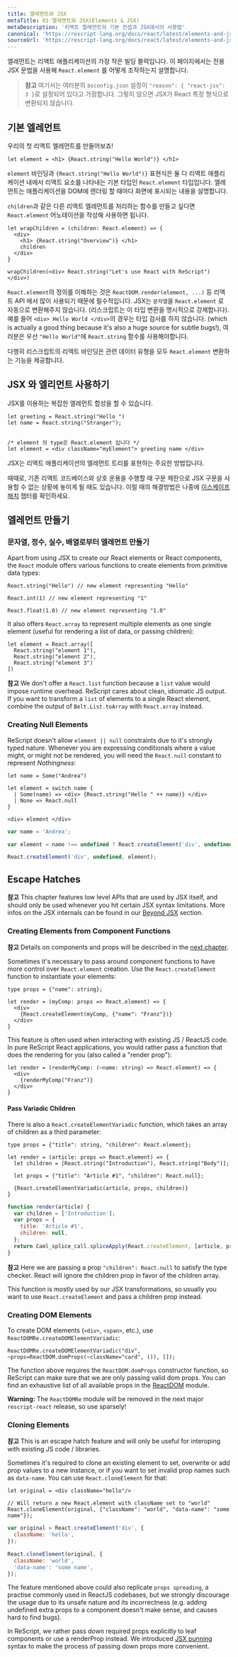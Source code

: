 ```yaml
---
title: 엘레멘트와 JSX
metaTitle: 01-엘레멘트와 JSX(Elements & JSX)
metaDescription: '리액트 엘레먼트의 기본 컨셉과 JSX에서의 사용법'
canonical: 'https://rescript-lang.org/docs/react/latest/elements-and-jsx'
sourceUrl: 'https://rescript-lang.org/docs/react/latest/elements-and-jsx'
---
```


엘레먼트는 리액트 애플리케이션의 가장 작은 빌딩 블럭입니다. 이 페이지에서는 전용 JSX 문법을 사용해 `React.element` 를 어떻게 조작하는지 설명합니다. 

> **참고** 여기서는 여러분의 `bsconfig.json` 설정이 `"reason": { "react-jsx": 3 }`로 설정되어 있다고 가정합니다. 그렇지 않으면 JSX가 React 특정 형식으로 변환되지 않습니다.

## 기본 엘레먼트

우리의 첫 리액트 엘레먼트를 만들어보죠!

```reason
let element = <h1> {React.string("Hello World")} </h1>
```

`element` 바인딩과 `{React.string("Hello World")}` 표현식은 둘 다 리액트 애플리케이션 내에서 리액트 요소를 나타내는 기본 타입인 `React.element` 타입입니다. 엘레먼트는 애플리케이션을 DOM에 렌더링 할 때마다 화면에 표시되는 내용을 설명합니다.

`children`과 같은 다른 리액트 엘레먼트를 처리하는 함수를 만들고 싶다면 `React.element` 어노테이션을 작성해 사용하면 됩니다.

```reason
let wrapChildren = (children: React.element) => {
  <div>
    <h1> {React.string("Overview")} </h1>
    children
  </div>
}

wrapChildren(<div> React.string("Let's use React with ReScript") </div>)
```

`React.element`의 정의를 이해하는 것은 `ReactDOM.render(element, ...)` 등 리액트 API 에서 많이 사용되기 때문에 필수적입니다. JSX는 `문자열`을 `React.element` 로 자동으로 변환해주지 않습니다. (리스크립트는 이 타입 변환을 명시적으로 강제합니다). 예를 들어 `<div> Hello World </div>`의 경우는 타입 검사를 하지 않습니다. (which is actually a good thing because it's also a huge source for subtle bugs!), 여러분은 우선 `"Hello World"`에 `React.string` 함수를 사용해야합니다.

다행히 리스크립트의 리액트 바인딩은 관련 데이터 유형을 모두 `React.element` 변환하는 기능을 제공합니다.

## JSX 와 엘리먼트 사용하기

JSX를 이용하는 복잡한 엘레먼트 합성을 할 수 있습니다.

```reason
let greeting = React.string("Hello ")
let name = React.string("Stranger");


/* element 의 type은 React.element 입니다 */
let element = <div className="myElement"> greeting name </div>
```

JSX는 리액트 애플리케이션의 엘레먼트 트리를 표현하는 주요한 방법입니다.

때때로, 기존 리액트 코드베이스와 상호 운용을 수행할 때 구문 제한으로 JSX 구문을 사용할 수 없는 상황에 놓이게 될 때도 있습니다. 이럴 때의 해결방법은 나중에 [이스케이프 해치](#escape-hatches) 챕터를 확인하세요.

## 엘레먼트 만들기

### 문자열, 정수, 실수, 배열로부터 엘레먼트 만들기

Apart from using JSX to create our React elements or React components, the `React` module offers various functions to create elements from primitive data types:

```reason
React.string("Hello") // new element representing "Hello"

React.int(1) // new element representing "1"

React.float(1.0) // new element representing "1.0"
```

It also offers `React.array` to represent multiple elements as one single element (useful for rendering a list of data, or passing children):

```reason
let element = React.array([
  React.string("element 1"),
  React.string("element 2"),
  React.string("element 3")
])
```

**참고** We don't offer a `React.list` function because a `list` value would impose runtime overhead. ReScript cares about clean, idiomatic JS output. If you want to transform a `list` of elements to a single React element, combine the output of `Belt.List.toArray` with `React.array` instead.

### Creating Null Elements

ReScript doesn't allow `element || null` constraints due to it's strongly typed nature. Whenever you are expressing conditionals where a value might, or might not be rendered, you will need the `React.null` constant to represent _Nothingness_:

```reason
let name = Some("Andrea")

let element = switch name {
  | Some(name) => <div> {React.string("Hello " ++ name)} </div>
  | None => React.null
}

<div> element </div>
```

```js
var name = 'Andrea';

var element = name !== undefined ? React.createElement('div', undefined, 'Hello ' + name) : null;

React.createElement('div', undefined, element);
```

## Escape Hatches

**참고** This chapter features low level APIs that are used by JSX itself, and should only be used whenever you hit certain JSX syntax limitations. More infos on the JSX internals can be found in our [Beyond JSX](./beyond-jsx) section.

### Creating Elements from Component Functions

**참고** Details on components and props will be described in the [next chapter](./components-and-props).

Sometimes it's necessary to pass around component functions to have more control over `React.element` creation. Use the `React.createElement` function to instantiate your elements:

```reason
type props = {"name": string};

let render = (myComp: props => React.element) => {
  <div>
    {React.createElement(myComp, {"name": "Franz"})}
  </div>
}
```

This feature is often used when interacting with existing JS / ReactJS code. In pure ReScript React applications, you would rather pass a function that does the rendering for you (also called a "render prop"):

```reason
let render = (renderMyComp: (~name: string) => React.element) => {
  <div>
    {renderMyComp("Franz")}
  </div>
}
```

#### Pass Variadic Children

There is also a `React.createElementVariadic` function, which takes an array of children as a third parameter:

```reason
type props = {"title": string, "children": React.element};

let render = (article: props => React.element) => {
  let children = [React.string("Introduction"), React.string("Body")];

  let props = {"title": "Article #1", "children": React.null};

  {React.createElementVariadic(article, props, children)}
}
```

```js
function render(article) {
  var children = ['Introduction'];
  var props = {
    title: 'Article #1',
    children: null,
  };
  return Caml_splice_call.spliceApply(React.createElement, [article, props, children]);
}
```

**참고** Here we are passing a prop `"children": React.null` to satisfy the type checker. React will ignore the children prop in favor of the children array.

This function is mostly used by our JSX transformations, so usually you want to use `React.createElement` and pass a children prop instead.

### Creating DOM Elements

To create DOM elements (`<div>`, `<span>`, etc.), use `ReactDOMRe.createDOMElementVariadic`:

```reason
ReactDOMRe.createDOMElementVariadic("div", ~props=ReactDOM.domProps(~className="card", ()), []);
```

The function above requires the `ReactDOM.domProps` constructor function, so ReScript can make sure that we are only passing valid dom props. You can find an exhaustive list of all available props in the [ReactDOM](https://github.com/reasonml/reason-react/blob/master/src/ReactDOM.re#L61) module.

**Warning:** The `ReactDOMRe` module will be removed in the next major `rescript-react` release, so use sparsely!

### Cloning Elements

**참고** This is an escape hatch feature and will only be useful for interoping with existing JS code / libraries.

Sometimes it's required to clone an existing element to set, overwrite or add prop values to a new instance, or if you want to set invalid prop names such as `data-name`. You can use `React.cloneElement` for that:

```reason
let original = <div className="hello"/>

// Will return a new React.element with className set to "world"
React.cloneElement(original, {"className": "world", "data-name": "some name"});
```

```js
var original = React.createElement('div', {
  className: 'hello',
});

React.cloneElement(original, {
  className: 'world',
  'data-name': 'some name',
});
```

The feature mentioned above could also replicate `props spreading`, a practise commonly used in ReactJS codebases, but we strongly discourage the usage due to its unsafe nature and its incorrectness (e.g. adding undefined extra props to a component doesn't make sense, and causes hard to find bugs).

In ReScript, we rather pass down required props explicitly to leaf components or use a renderProp instead. We introduced [JSX punning](/docs/manual/latest/jsx#punning) syntax to make the process of passing down props more convenient.
